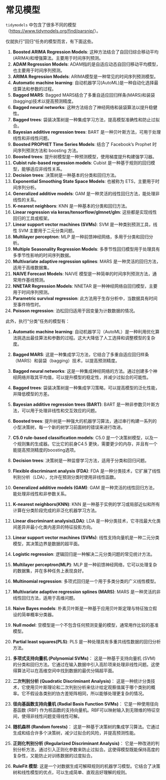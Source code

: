 # 常见模型

`tidymodels` 中包含了很多不同的模型（<https://www.tidymodels.org/find/parsnip/>）。

仅就执行”回归“任务的模型而言，有下面这些。

1. **Boosted ARIMA Regression Models**: 这种方法结合了自回归综合移动平均(ARIMA)和增强算法。主要用于时间序列预测。
2. **ADAM Regression Models**: ADAM指的是自适应动态自回归移动平均模型，也主要用于时间序列预测。
3. **ARIMA Regression Models**: ARIMA模型是一种常见的时间序列预测模型。
4. **Automatic machine learning**: 自动机器学习(AutoML)是一种自动化选择最佳算法和参数的过程。
5. **Bagged MARS**: Bagged MARS结合了多重自适应回归样条(MARS)和装袋(bagging)技术以提高预测精度。
6. **Bagged neural networks**: 这种方法结合了神经网络和装袋算法以提升稳健性。
7. **Bagged trees**: 袋装决策树是一种集成学习方法，提高模型准确性和防止过拟合。
8. **Bayesian additive regression trees**: BART 是一种贝叶斯方法，可用于处理线性和非线性问题。
9. **Boosted PROPHET Time Series Models**: 结合了 Facebook's Prophet 时间序列预测方法和 boosting 方法。
10. **Boosted trees**: 提升树模型是一种预测模型，使用梯度提升构建强学习器。
11. **Cubist rule-based regression models**: Cubist 是一种基于规则的回归模型，能够适应非线性关系。
12. **Decision trees**: 决策树是一种基本的分类和回归方法。
13. **Exponential Smoothing State Space Models**: 也被称为 ETS，主要用于时间序列分析。
14. **Generalized additive models**: GAM 是一种灵活的线性回归方法，能处理非线性的关系。
15. **K-nearest neighbors**: KNN 是一种基本的分类和回归方法。
16. **Linear regression via keras/tensorflow/glmnet/glm**: 这些都是实现线性回归的工具或框架。
17. **Linear support vector machines (SVMs)**: SVM 是一种类别预测工具，线性 SVM 主要用于二元分类问题。
18. **Multilayer perceptron**: MLP 是一种前馈神经网络，多用于分类和回归分析。
19. **Multiple Seasonality Regression Models**: 多季节性回归模型用于处理具有多季节性影响的时间序列数据。
20. **Multivariate adaptive regression splines**: MARS 是一种灵活的回归方法，适用于高维数据集。
21. **NAIVE Forecast Models**: NAIVE 模型是一种简单的时间序列预测方法，通常用作基线预测。
22. **NNETAR Regression Models**: NNETAR 是一种神经网络自回归模型，主要用于时间序列预测。
23. **Parametric survival regression**: 此方法用于生存分析中，当数据具有时间至事件特性时。
24. **Poisson regression**: 泊松回归适用于因变量为计数数据的情况。

此外，执行“分类”任务的模型有：


1. **Automatic machine learning**: 自动机器学习（AutoML）是一种利用优化算法挑选出最佳算法和参数的过程。这大大降低了人工选择和调整模型的复杂度。

2. **Bagged MARS**: 这是一种集成学习方法，它结合了多重自适应回归样条（MARS）和装袋（bagging）技术，以提高预测精度。

3. **Bagged neural networks**: 这是一种集成神经网络的方法。通过创建多个神经网络并取其平均值，可以提升模型的稳定性，并减少过拟合的可能性。

4. **Bagged trees**: 袋装决策树是一种集成学习策略，可以提高模型的泛化性能，并降低模型的方差。

5. **Bayesian additive regression trees (BART)**: BART 是一种非参数贝叶斯方法，可以用于处理非线性和交互效应的问题。

6. **Boosted trees**: 提升树是一种强大的机器学习算法，通过串行构建一系列的小型决策树，每一个新的树学习前面树的错误来进行改进。

7. **C5.0 rule-based classification models**: C5.0 是一个决策树模型，以及一个规则集的生成器。它比它的前身C4.5 更快，需要更少的内存，并且有一个能提高预测精度的boosting选项。

8. **Decision trees**: 决策树是一种监督学习方法，适用于分类和回归问题。

9. **Flexible discriminant analysis (FDA)**: FDA 是一种分类技术，它扩展了线性判别分析（LDA），允许在预测分类时使用非线性函数。

10. **Generalized additive models (GAM)**: GAM 是一种灵活的线性回归方法，能处理非线性和非参数关系。

11. **K-nearest neighbors(KNN)**: KNN 是一种基于实例的学习或局部近似和所有计算在分类阶段完成的非泛化机器学习方法。

12. **Linear discriminant analysis(LDA)**: LDA 是一种分类技术，它寻找最大化类间差异并最小化类内差异的特征投影方向。

13. **Linear support vector machines (SVMs)**: 线性支持向量机是一种二元分类模型，其决策边界是数据的超平面。

14. **Logistic regression**: 逻辑回归是一种解决二元分类问题的常见统计方法。

15. **Multilayer perceptron(MLP)**: MLP 是一种前馈神经网络，它可以处理复杂的数据集，并在多种任务上表现良好。

16. **Multinomial regression**: 多项式回归是一个用于多类分类的广义线性模型。

17. **Multivariate adaptive regression splines (MARS)**: MARS 是一种灵活的非线性回归方法，适用于高维问题。

18. **Naive Bayes models**: 朴素贝叶斯是一种基于应用贝叶斯定理与特征独立假设的简单概率分类器。

19. **Null model**: 空模型是一个不包含任何预测变量的模型，通常用作比较的基准模型。

20. **Partial least squares(PLS)**: PLS 是一种处理具有多重共线性数据的回归分析方法。

21. **多项式支持向量机 (Polynomial SVMs)**： 这是一种基于支持向量机 (SVM) 的分类和回归方法。它通过在输入数据中引入高阶项来处理非线性问题。这使得算法可以在高维空间中找到数据的最优分隔超平面。

22. **二次判别分析 (Quadratic Discriminant Analysis)**： 这是一种统计分类技术，它使用贝叶斯理论和二次判别分析来估计给定观察值属于哪个类别的概率。它不假设各类别的协方差矩阵相同，所以能够处理更复杂的情况。

23. **径向基函数支持向量机 (Radial Basis Function SVMs)**： 它是一种使用径向基函数 (RBF) 作为核函数的支持向量机。RBF可以映射输入到无限维的特征空间，使得非线性问题变得线性可解。

24. **随机森林 (Random forests)**： 这是一种基于决策树的集成学习算法。它通过生成和结合许多个决策树，减少过拟合的风险，并提高预测性能。

25. **正则化判别分析 (Regularized Discriminant Analysis)**： 它是一种改进的判别分析方法，通过引入正则化参数来防止过拟合。这使得模型既能保持高度的复杂性，又能防止对训练数据的过度拟合。

26. **RuleFit 模型**: 这是一个对数据生成可解释规则的机器学习模型。它结合了决策树和线性模型的优点，可以生成简单、直观且好理解的规则。
